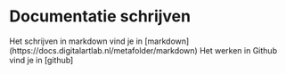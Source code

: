 
# Documentatie schrijven


<Callout type="info">
Het schrijven in markdown vind je in [markdown](https://docs.digitalartlab.nl/metafolder/markdown)
Het werken in Github vind je in [github] 
</Callout>